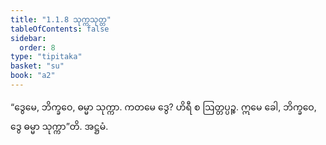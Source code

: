 ```yaml
---
title: "1.1.8 သုက္ကသုတ္တ"
tableOfContents: false
sidebar:
  order: 8
type: "tipitaka"
basket: "su"
book: "a2"
---
```



<DynamicBreadcrumb />

<Division number="8" book="a2" e="ch" v="15" p="53">

<Paragraph number="21" book="a2">
“ဒွေမေ, ဘိက္ခဝေ, ဓမ္မာ သုက္ကာ. ကတမေ ဒွေ? ဟိရီ စ ဩတ္တပ္ပဉ္စ. ဣမေ ခေါ, ဘိက္ခဝေ, ဒွေ ဓမ္မာ သုက္ကာ”တိ.

</Paragraph>
</Division>

<Paragraph number="22" type="center" book="a2">
အဋ္ဌမံ.
</Paragraph>